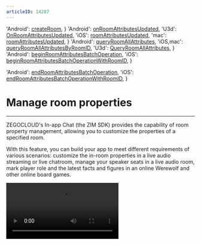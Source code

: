 ```yaml
---
articleID: 14207
---
```



  'Android': <a href='@createRoom' target='_blank'>createRoom</a>,
}
  'Android': <a href='@onRoomAttributesUpdated' target='_blank'>onRoomAttributesUpdated</a>,
  'U3d': <a href='@OnRoomAttributesUpdated' target='_blank'>OnRoomAttributesUpdated</a>,
  'iOS': <a href='https://doc-zh.zego.im/article/api?doc=zim_API~objective-c_iOS|mac~protocol~ZIMEventHandler#zim-room-attributes-updated-room-id' target='_blank'>roomAttributesUpdated</a>,
  'mac': <a href='https://doc-zh.zego.im/article/api?doc=zim_API~objective-c_macOS|mac~protocol~ZIMEventHandler#zim-room-attributes-updated-room-id' target='_blank'>roomAttributesUpdated</a>,
}
  'Android': <a href='@queryRoomAllAttributes' target='_blank'>queryRoomAllAttributes</a>,
  'iOS,mac': <a href='@queryRoomAllAttributesByRoomID' target='_blank'>queryRoomAllAttributesByRoomID</a>,
  'U3d': <a href='@QueryRoomAllAttributes' target='_blank'>QueryRoomAllAttributes</a>,
}
  'Android': <a href='@beginRoomAttributesBatchOperation' target='_blank'>beginRoomAttributesBatchOperation</a>,
  'iOS': <a href='@beginRoomAttributesBatchOperationWithRoomID' target='_blank'>beginRoomAttributesBatchOperationWithRoomID</a>,
}

  'Android': <a href='@endRoomAttributesBatchOperation' target='_blank'>endRoomAttributesBatchOperation</a>,
  'iOS': <a href='@endRoomAttributesBatchOperationWithRoomID' target='_blank'>endRoomAttributesBatchOperationWithRoomID</a>,
}




# Manage room properties

- - -

ZEGOCLOUD's In-app Chat (the ZIM SDK) provides the capability of room property management, allowing you to customize the properties of a specified room.

With this feature, you can build your app to meet different requirements of various scenarios: customize the in-room properties in a live audio streaming or live chatroom, manage your speaker seats in a live audio room, mark player role and the latest facts and figures in an online Werewolf and other online board games.

<Video src="https://www.youtube.com/embed/ga-wHRhsbvE"/>


## Set room properties

To set room properties, set them when you call the {getPlatformData(props,createRoomMap)} method to create a room.


<Warning title="Warning">

- Up to 20 room properties can be set in a room. The room property is stored in the format of `Key-Value`. The maximum length of `Key` is 16 bytes, the maximum length of `Value` is 1024 bytes, and the total length of all properties must not exceed 5120 bytes. For more customizable room properties, contact ZEGOCLOUD Technical Support. 
- The customized room properties you set will be cleared after the room is destroyed.
</Warning>




:::if{props.platform=undefined}
<CodeGroup>
```java title="Sample code"
ZIMRoomInfo zimRoomInfo = new ZIMRoomInfo();
zimRoomInfo.roomID = roomID;
zimRoomInfo.roomName = "roomName" + roomID;
HashMap<String, String> hashMap = new HashMap<>();
hashMap.put("test1", "test2");
ZIMRoomAdvancedConfig zimRoomAdvancedInfo = new ZIMRoomAdvancedConfig();
zimRoomAdvancedInfo.roomAttributes = hashMap;
zim.createRoom(zimRoomInfo, zimRoomAdvancedInfo, new ZIMRoomCreatedCallback() {
    @Override
    public void onRoomCreated(ZIMRoomFullInfo roomInfo, ZIMError errorCode) {
          assertSame(errorCode.code, SUCCESS);
    }
});
```
</CodeGroup>

:::
:::if{props.platform="iOS"}
<CodeGroup>
```objc title="Sample code"
ZIMRoomInfo *zimRoomInfo = [[ZIMRoomInfo alloc] init];        
//Create a ZIMRoomInfo object.
ZIMRoomAdvancedConfig *config = [[ZIMRoomAdvancedConfig alloc] init];
NSMutableDictionary *roomAttributes = [[NSMutableDictionary alloc] init];
NSString *myValue = @"room_info_value"
NSString *myKey = @"room_info";
       
[roomAttributes setObject:myValue forKey:myKey];
        
config.roomAttributes = roomAttributes;
        
[zim createRoom:zimRoomInfo config:config callback:^(ZIMRoomFullInfo * _Nonnull roomInfo, ZIMError * _Nonnull errorInfo) {}];
```
</CodeGroup>
:::
:::if{props.platform="window"}
<CodeGroup>
```cpp title="Sample code"
zim::ZIMRoomInfo room_info;

room_info.roomID = "room_id";
room_info.roomName = "room_name";

zim::ZIMRoomAdvancedConfig advanced_info;
advanced_info.roomAttributes.emplace("key", "value");

zim_->createRoom(
    room_info, advanced_info, [=](zim::ZIMRoomFullInfo roomInfo,
                                 zim::ZIMError errorInfo) {
});
```
</CodeGroup>
:::
:::if{props.platform="U3d"}
<CodeGroup>
```Cs title="Sample code"
ZIMRoomInfo zimRoomInfo = new ZIMRoomInfo();
// roomID is a string with a maximum length of 32 bytes. It only supports numbers, English characters, and the following special characters: '~', '!', ' '#', '$', '%', '^', '&', '*', '(', ')', '_', '+', '=', '-', '`', ';', '’', ',', '.', '<', '>', '/', '\'.
zimRoomInfo.roomID = "roomID";
// roomName is a string with a maximum length of 64 bytes, with no special character restrictions.
zimRoomInfo.roomName = "roomName";
Dictionary<string, string> roomAttributes = new Dictionary<string, string>();
roomAttributes.Add("test1", "test2");
ZIMRoomAdvancedConfig zimRoomAdvancedInfo = new ZIMRoomAdvancedConfig();
zimRoomAdvancedInfo.roomAttributes = roomAttributes;
ZIM.GetInstance().CreateRoom(zimRoomInfo, zimRoomAdvancedInfo, (ZIMRoomFullInfo roomInfo, ZIMError errorCode) =>
    {
        if (errorCode.code == ZIMErrorCode.Success)
        {
            // Successfully created
        }
    }
);
```
</CodeGroup>
:::

### Modify room properties

The room properties you set are stored as `key-value`.

- When Key does not exist: Setting room property means adding room property.
- When the Key already exists: Setting the room property means updating the value of the existing room property.



:::if{props.platform=undefined}
<CodeGroup>
```java title="Sample code"
ZIMRoomAttributesSetConfig config = new ZIMRoomAttributesSetConfig();
config.isUpdateOwner = false;
config.isForce = false;
config.isDeleteAfterOwnerLeft = false;
zim.setRoomAttributes(hashMap, roomID, config, new ZIMRoomAttributesOperatedCallback() {
            @Override
            public void onRoomAttributesOperated(String roomID, ArrayList<String> errorKeys, ZIMError errorInfo) {

            }
});
```
</CodeGroup>

:::
:::if{props.platform="iOS"}
<CodeGroup>
```objc title="Sample code"
NSString *key = @"room_info";
NSString *value = @"room_info_value";
NSMutableDictionary *roomAttributes = [[NSMutableDictionary alloc] init];
[roomAttributes setObject:value forKey:key];
ZIMRoomAttributesSetConfig *setConfig = [[ZIMRoomAttributesSetConfig alloc] init];
setConfig.isDeleteAfterOwnerLeft = true;
setConfig.isForce = false;
[zim setRoomAttributes:roomAttributes roomID:roomID config:setConfig callback:^(NSString * _Nonnull roomID, NSArray<NSString *> * _Nonnull errorKeys, ZIMError * _Nonnull errorInfo) {}];
```
</CodeGroup>
:::
:::if{props.platform="window"}
<CodeGroup>
```cpp title="Sample code"
std::unordered_map<std::string, std::string> roomAttributes;
roomAttributes.emplace("key", "value");
    
zim->setRoomAttributes(roomAttributes, room_id, nullptr, [=](const std::string &roomID, const std::vector<std::string> &errorKeyList,const ZIMError &errorInfo){});
```
</CodeGroup>
:::
:::if{props.platform="U3d"}
<CodeGroup>
```cs title="Sample code"
ZIMRoomAttributesSetConfig config = new ZIMRoomAttributesSetConfig();
config.isUpdateOwner = false;
config.isForce = false;
config.isDeleteAfterOwnerLeft = false;
Dictionary<string, string> roomAttributes = new Dictionary<string, string>();
roomAttributes.Add("test1", "test2");

ZIM.GetInstance().SetRoomAttributes(roomAttributes, "roomID", config, (string roomID, List<string> errorKeys, ZIMError errorInfo) =>
    {
        if(errorInfo.code == ZIMErrorCode.Success)
        {
           // Set successfully.
       }
   }
);
```
</CodeGroup>
:::

## Delete room properties

Generally, you can only delete the room properties that you own. You can also delete the room properties created by others by setting the `isForce` value in `config`.




:::if{props.platform=undefined}
<CodeGroup>
```java title="Sample code"
ArrayList<String> attributeList = new ArrayList<>();
attributeList.add("xxxx");
ZIMRoomAttributesDeleteConfig config = new ZIMRoomAttributesDeleteConfig();
config.isForce = true;
zim.deleteRoomAttributes(keys, roomID, config, new ZIMRoomAttributesOperatedCallback() {
            @Override
            public void onRoomAttributesOperated(String roomID, ArrayList<String> errorKeys, ZIMError errorInfo) {

            }
});
```
</CodeGroup>
:::
:::if{props.platform="iOS"}
<CodeGroup>
```objc title="Sample code"
NSString *key = [NSString stringWithFormat:@"seat_%d",targetIndex];
NSMutableArray *keys = [[NSMutableArray alloc] init];
[keys addObject:key];
ZIMRoomAttributesDeleteConfig *config = [[ZIMRoomAttributesDeleteConfig alloc] init];
config.isForce = true;
[zim deleteRoomAttributesByKeys:keys roomID:roomID config:config callback:^(NSString * _Nonnull roomID, NSArray<NSString *> * _Nonnull errorKeys, ZIMError * _Nonnull errorInfo) {}];
```
</CodeGroup>
:::
:::if{props.platform="window"}
<CodeGroup>
```cpp title="Sample code"
std::vector<std::string> keys;
keys.push_back("key");

zim->deleteRoomAttributes(keys, room_id, nullptr, [=](const std::string &roomID, const std::vector<std::string> &errorKeyList,const ZIMError &errorInfo){});
```
</CodeGroup>
:::
:::if{props.platform="U3d"}
<CodeGroup>
```cs title="Sample code"
List<string> attributeKeyList = new List<string>();
attributeKeyList.Add("xxxx");
ZIMRoomAttributesDeleteConfig config = new ZIMRoomAttributesDeleteConfig();
config.isForce = true;
ZIM.GetInstance().DeleteRoomAttributes(attributeKeyList, "roomID", config, (string roomID, List<string> errorKeys, ZIMError errorInfo) =>
    {

    }
);
```
</CodeGroup>
:::

## Get room properties
:::if{props.platform="U3d"}
By calling the [QueryRoomAllAttributes](@QueryRoomAllAttributes), you can retrieve all the attributes of a room.
<Warning title="Warning">

When logging into a room, the latest room attributes will be returned through the {getPlatformData(props,onRoomAttributesUpdatedMap)}, and there is no need to call {getPlatformData(props,queryRoomAllAttributesMap)}.
</Warning>
:::






:::if{props.platform=undefined}
<CodeGroup>
```java title="Sample code"
zim.queryRoomAllAttributes(roomID, new ZIMRoomAttributesQueriedCallback() {
            @Override
            public void onRoomAttributesQueried(String roomID, HashMap<String, String> roomAttributes, ZIMError errorInfo) {

            }
});
```
</CodeGroup>

:::

:::if{props.platform="iOS"}
<CodeGroup>
```objc title="Sample code"
[zim queryRoomAllAttributesByRoomID:roomID callback:^(NSString * _Nonnull roomID, NSDictionary<NSString *,NSString *> * _Nonnull roomAttributes, ZIMError * _Nonnull errorInfo) {}];
```
</CodeGroup>
:::
:::if{props.platform="window"}
<CodeGroup>
```cpp title="Sample code"
zim->queryRoomAllAttributes(room_id,[=](const std::string &roomID, const std::unordered_map<std::string, std::string> &roomAttributes,const ZIMError &errorInfo){});
```
</CodeGroup>
:::
:::if{props.platform="U3d"}
<CodeGroup>
```cs title="Sample code"
ZIM.GetInstance().QueryRoomAllAttributes("roomID", (string roomID, Dictionary<string, string> roomAttributes, ZIMError errorInfo) =>
    {
        if(errorInfo.code == ZIMErrorCode.Success)
        {
            // Operation successful.
        }
    }
);
```
</CodeGroup>
:::

## Combined room properties operation

The merge operation means that you can combine multiple operations within the same room into one operation using the {getPlatformData(props,beginRoomAttributesBatchOperationMap)} and {getPlatformData(props,endRoomAttributesBatchOperationMap)} methods. This is typically used when you want to perform consecutive operations without being interrupted by other users' operations.


:::if{props.platform=undefined}
<CodeGroup>
```java title="Sample code"
ZIMRoomAttributesBatchOperationConfig operationConfig = new ZIMRoomAttributesBatchOperationConfig();
operationConfig.isForce = false;
operationConfig.isDeleteAfterOwnerLeft = true;
zim.beginRoomAttributesBatchOperation(mRoomID, operationConfig);

zim.endRoomAttributesBatchOperation(roomID, new ZIMRoomAttributesBatchOperatedCallback() {
            @Override
            public void onRoomAttributesBatchOperated(String roomID, ZIMError errorInfo) {

            }
});
```
</CodeGroup>

:::

:::if{props.platform="iOS"}
<CodeGroup>
```objc title="Sample code"
//Combined operation 
NSMutableDictionary *roomAttributes = [[NSMutableDictionary alloc] init];
NSString *key = @"key";
NSString *value = @"value";
[roomAttributes setObject:value forKey:key];
//Set the configurations for adding a new room property.
ZIMRoomAttributesSetConfig *config = [[ZIMRoomAttributesSetConfig alloc] init];
config.isForce = false;
config.isDeleteAfterOwnerLeft = true;
//Delete related configurations of room properties.
NSString *deleteKey = @"key";
NSMutableArray *keys = [[NSMutableArray alloc] init];
[keys addObject:deleteKey];
ZIMRoomAttributesDeleteConfig *deleteConfig = [[ZIMRoomAttributesDeleteConfig alloc] init];
//Set a combined room properties operation.
ZIMRoomAttributesBatchOperationConfig *setConfig = [[ZIMRoomAttributesBatchOperationConfig alloc] init];
setConfig.isDeleteAfterOwnerLeft = true;
setConfig.isForce = false;
setConfig.isUpdateOwner = true;
[zim beginRoomAttributesBatchOperationWithRoomID:roomID config:setConfig];

//Modify room properties
   
//Add a room property first.
[zim setRoomAttributes:roomAttributes roomID:roomID config:config callback:^(NSString * _Nonnull roomID, NSArray<NSString *> * _Nonnull errorKeys, ZIMError * _Nonnull errorInfo) {}];
    
//Then delete a room property.
[zim deleteRoomAttributesByKeys:keys roomID:roomID config:config callback:^(NSString * _Nonnull roomID, NSArray<NSString *> * _Nonnull errorKeys, ZIMError * _Nonnull errorInfo) {}];
    
//Combine the two operations.
[zim endRoomAttributesBatchOperationWithRoomID:roomID callback:^(NSString * _Nonnull roomID, ZIMError * _Nonnull errorInfo) {}];
```
</CodeGroup>
:::
:::if{props.platform="window"}
<CodeGroup>
```cpp title="Sample code"
std::unordered_map<std::string, std::string> roomAttributes;
std::vector<std::string> keys;

auto config = zim::ZIMRoomAttributesBatchOperationConfig{true, true, true};
zim_->BeginRoomAttributesBatchOperation(utf8_room_id, &config);

zim_->BeginRoomAttributesBatchOperation(room_id, &config);
zim->setRoomAttributes(roomAttributes, room_id, nullptr, [=](const std::string &roomID, const std::vector<std::string> &errorKeyList,const ZIMError &errorInfo){});
zim->deleteRoomAttributes(keys, room_id, nullptr, [=](const std::string &roomID, const std::vector<std::string> &errorKeyList,const ZIMError &errorInfo){});
zim->endRoomAttributesBatchOperation(room_id,[=](const std::string &roomID, const ZIMError &errorInfo){});
```
</CodeGroup>
:::
:::if{props.platform="U3d"}
<CodeGroup>
```cs title="Sample code"
ZIMRoomAttributesBatchOperationConfig operationConfig = new ZIMRoomAttributesBatchOperationConfig();
operationConfig.isForce = false;
operationConfig.isDeleteAfterOwnerLeft = true;
ZIM.GetInstance().BeginRoomAttributesBatchOperation("RoomID", operationConfig);

ZIM.GetInstance().EndRoomAttributesBatchOperation("roomID", (string roomID, ZIMError errorInfo) => { } );
```
</CodeGroup>
:::
